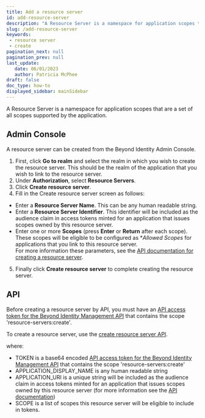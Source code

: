 ```yaml
---
title: Add a resource server
id: add-resource-server
description: "A Resource Server is a namespace for application scopes that are a set of all scopes supported by the application. "
slug: /add-resource-server
keywords: 
 - resource server
 - create
pagination_next: null
pagination_prev: null
last_update: 
   date: 06/01/2023
   author: Patricia McPhee
draft: false
doc_type: how-to
displayed_sidebar: mainSidebar
---
```





A Resource Server is a namespace for application scopes that are a set of all scopes supported by the application.  
<ResourceServerDescription />

## Admin Console
A resource server can be created from the Beyond Identity Admin Console. 
1. First, click **Go to realm** and select the realm in which you wish to create the resource server. This should be the realm of the application that you wish to link to the resource server.  
2. Under **Authorization**, select **Resource Servers**.  
3. Click **Create resource server**.  
4. Fill in the Create resource server screen as follows:
 - Enter a **Resource Server Name**. This can be any human readable string.  
 - Enter a **Resource Server Identifier**. This identifier will be included as the audience claim in access tokens minted for an application that issues scopes owned by this resource server. 
 - Enter one or more **Scopes** (press **Enter** or **Return** after each scope).  These scopes will be eligible to be configured as **Allowed Scopes* for applications that you link to this resource server.  
 For more information these parameters, see the [API documentation for creating a resource server](https://developer.beyondidentity.com/api/v1#tag/Resource-Servers/operation/CreateResourceServer).  
 5. Finally click **Create resource server** to complete creating the resource server.  


## API
Before creating a resource server by API, you must have an [API access token for the Beyond Identity Management API](/docs/next/create-api-token#example-create-a-token-for-the-beyond-identity-management-api) that contains the scope 'resource-servers:create'.  


To create a resource server, use the [create resource server API](https://developer.beyondidentity.com/api/v1#tag/Resource-Servers/operation/CreateResourceServer).  

  <MultiLanguageCodeBlock
  curl='curl "https://api-$(REGION).beyondidentity.com/v1/tenants/$(TENANT_ID)/realms/$(REALM_ID)/resource-servers" \
  -X POST \
  -H "Authorization: Bearer $(TOKEN)" \
  -H "Content-Type: application/json" \
  -d "{\"resource_server\":{\"display_name\":\"$(APPLICATION_DISPLAY_NAME)\",\"identifier\":\"$(APPLICATION_URI)\",\"scopes\":[\"$(SCOPE)\"]}}"'
  title="/resource-servers"
  />  

where:  
 - TOKEN is a base64 encoded [API access token for the Beyond Identity Management API](/docs/next/create-api-token#example-create-a-token-for-the-beyond-identity-management-api) that contains the scope 'resource-servers:create'  
 - APPLICATION_DISPLAY_NAME is any human readable string  
 - APPLICATION_URI is a unique string will be included as the audience claim in access tokens minted for an application that issues scopes owned by this resource server (for more information see the [API documentation](https://developer.beyondidentity.com/api/v1#tag/Resource-Servers/operation/CreateResourceServer))  
 - SCOPE is a list of scopes this resource server will be eligible to include in tokens. 


